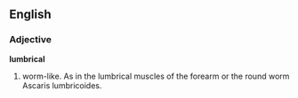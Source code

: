 ==English==

===Adjective===
'''lumbrical'''

# worm-like.  As in the lumbrical muscles of the forearm or the round worm Ascaris lumbricoides.